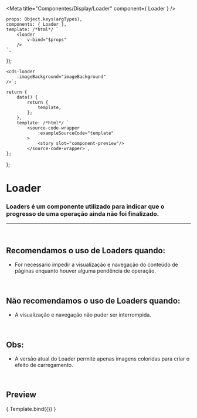 
<Meta
	title="Componentes/Display/Loader"
	component={ Loader }
/>

	props: Object.keys(argTypes),
	components: { Loader },
	template: /*html*/ `
		<loader
			v-bind="$props"
		/>
	`,
});

	<cds-loader 
		:imageBackground="imageBackground"
	/>`;

	return {
		data() {
			return {
				template,
			};
		},
		template: /*html*/ `
			<source-code-wrapper
				:exampleSourceCode="template"
			>
				<story slot="component-preview"/>
			</source-code-wrapper>`,
	};
};

# Loader

### Loaders é um componente utilizado para indicar que o progresso de uma operação ainda não foi finalizado.
---
<br />

## Recomendamos o uso de Loaders quando:
- For necessário impedir a visualização e navegação do conteúdo de páginas enquanto houver alguma pendência de operação.

<br />

## Não recomendamos o uso de Loaders quando:
- A visualização e navegação não puder ser interrompida.

<br />

## Obs:
- A versão atual do Loader permite apenas imagens coloridas para criar o efeito de carregamento.

<br />

## Preview



<Canvas>
	<Story
		name="Loader"
		decorators={[docsDecorator]}
		args={{
			imageBackground
		}}
	>
		{ Template.bind({}) }
	</Story>
</Canvas>

<ArgsTable story="Loader" />